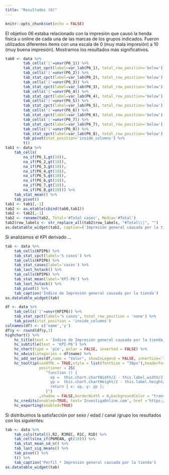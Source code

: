 ```yaml
---
title: "Resultados (6)"
---
```


```r
knitr::opts_chunk$set(echo = FALSE)
```

El objetivo 06 estaba relacionado con la impresión que causó la tienda física u online de cada una de las marcas de los grupos indicados. Fueron utilizados diferentes ítems con una escala de 0 (muy mala impresión) a 10 (muy buena impresión). Mostramos los resultados más significativos.

```r
tab0 <- data %>%
        tab_cells('|'=unvr(P6_1)) %>% 
        tab_stat_cpct(label=var_lab(P6_1), total_row_position='below') %>%
        tab_cells('|'=unvr(P6_2)) %>% 
        tab_stat_cpct(label=var_lab(P6_2), total_row_position='below') %>%
        tab_cells('|'=unvr(P6_3)) %>% 
        tab_stat_cpct(label=var_lab(P6_3), total_row_position='below') %>%
        tab_cells('|'=unvr(P6_4)) %>% 
        tab_stat_cpct(label=var_lab(P6_4), total_row_position='below') %>%
        tab_cells('|'=unvr(P6_5)) %>% 
        tab_stat_cpct(label=var_lab(P6_5), total_row_position='below') %>%
        tab_cells('|'=unvr(P6_6)) %>% 
        tab_stat_cpct(label=var_lab(P6_6), total_row_position='below') %>%
        tab_cells('|'=unvr(P6_7)) %>% 
        tab_stat_cpct(label=var_lab(P6_7), total_row_position='below') %>%
        tab_cells('|'=unvr(P6_8)) %>% 
        tab_stat_cpct(label=var_lab(P6_8), total_row_position='below') %>%
        tab_pivot(stat_position='inside_columns') %>%
        t()
tab1 <- data %>%
    tab_cells(
        na_if(P6_1,gt(10)),
        na_if(P6_2,gt(10)),
        na_if(P6_3,gt(10)),
        na_if(P6_4,gt(10)),
        na_if(P6_5,gt(10)),
        na_if(P6_6,gt(10)),
        na_if(P6_7,gt(10)),
        na_if(P6_8,gt(10))) %>% 
    tab_stat_mean() %>%
    tab_pivot()
tab1 <- tab1[,-1]
tab2 <- as.etable(cbind(tab0,tab1))
tab2 <- tab2[,-1]
tab2 <- rename(tab2, Total='#Total cases', Media='#Total')
tab2$row_labels <- str_replace_all(tab2$row_labels, "#Total\\|", "")
as.datatable_widget(tab2, caption=('Impresión general causada por la tienda'))

```

Si analizamos el KPI derivado ...

```r
tab <- data %>%
	tab_cells(KPIP6) %>%
	tab_stat_cpct(label='% casos') %>%
    tab_cells(KPIP6) %>%
    tab_stat_cases(label='casos') %>%
    tab_last_hstack() %>%
    tab_cells(KPIP6) %>%
    tab_stat_mean(label='KPI-P6') %>%
    tab_last_hstack() %>%
	tab_pivot() %>%
    tab_caption('Índice de Impresión general causada por la tienda')
as.datatable_widget(tab)
```

```r
df <- data %>%
	tab_cells('|'=unvr(KPIP6)) %>%
	tab_stat_cpct(label='% casos', total_row_position = 'none') %>%
	tab_pivot(stat_position = 'inside_columns')
colnames(df) <- c('name','y')
df$y <- round(df$y,1)
highchart() %>%
    hc_title(text = 'Índice de Impresión general causada por la tienda') %>% 
    hc_subtitle(text = 'KPI-P6') %>% 
    hc_chart(type = 'pie', polar = FALSE, inverted = FALSE) %>% 
    hc_xAxis(categories = df$name) %>%
    hc_add_series(df,name = "Valor", showInLegend = FALSE, innerSize='75%',dataLabels = list(format="{point.name}<br>({point.y}%)"))%>%
    hc_tooltip(useHTML = TRUE,style = list(fontSize = "30px"),headerFormat = "",pointFormat = paste("<br><div style='text-align: center;'>Índice <b><br>",round(mean(data$KPIP6, na.rm = TRUE), 1),"</div>"),
               positioner = JS(
                  "function () {
                    xp =  this.chart.chartWidth/2 - this.label.width/2
                    yp =  this.chart.chartHeight/2 - this.label.height/2
                    return { x: xp, y: yp };
                  }")
               ,shadow = FALSE,borderWidth = 0,backgroundColor = "transparent",hideDelay = 9999) %>%
    hc_credits(enabled=TRUE, text='InvestigaOnline.com', href ='https://www.investigaonline.com') %>%
    hc_exporting(enabled=TRUE)
```

Si distribuimos la satisfacción por sexo / edad / canal /grupo los resultados con los siguientes:

```r
tab <- data %>%
    tab_cols(total(),R2, R3REC, R1C, R1D) %>%
    tab_cells(na_if(P6MEAN, gt(10))) %>%
    tab_stat_mean_sd_n() %>%
    tab_last_sig_means() %>%
	tab_pivot() %>%
    t() %>%
    tab_caption('Perfil * Impresión general causada por la tienda')
as.datatable_widget(tab)
```


